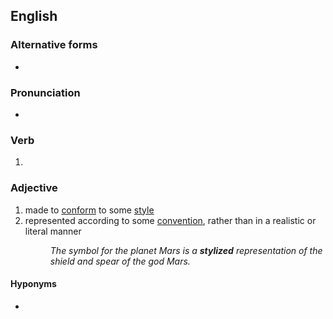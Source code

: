 ==English==

===Alternative forms===
* {{l|en|stylised}}

===Pronunciation===
* {{a|US}} {{IPA|/ˈstaɪ.laɪzd/|/ˈstaɪə.laɪzd/|lang=en}}

===Verb===
{{head|en|verb form}}

# {{en-past of|stylize}}

===Adjective===
{{en-adj}}

# made to [[conform]] to some [[style]]
# represented according to some [[convention]], rather than in a realistic or literal manner
#: ''The symbol for the planet Mars is a '''stylized''' representation of the shield and spear of the god Mars.''

====Hyponyms====
* {{l|en|hieratic}}